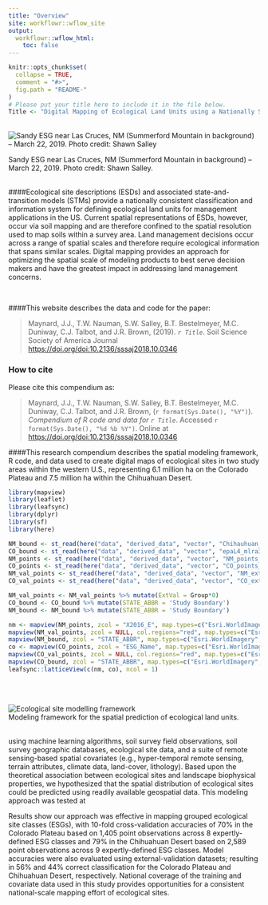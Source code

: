 ```yaml
---
title: "Overview"
site: workflowr::wflow_site
output:
  workflowr::wflow_html:
    toc: false
---
```


```r
knitr::opts_chunk$set(
  collapse = TRUE,
  comment = "#>",
  fig.path = "README-"
)
# Please put your title here to include it in the file below. 
Title <- "Digital Mapping of Ecological Land Units using a Nationally Scalable Modeling Framework"
```

<br>
![Sandy ESG near Las Cruces, NM (Summerford Mountain in background) -- March 22, 2019. Photo credit: Shawn Salley](esg1.png) <br>


Sandy ESG near Las Cruces, NM (Summerford Mountain in background) -- March 22, 2019. Photo credit: Shawn Salley.
<br>
<br>

####Ecological site descriptions (ESDs) and associated state-and-transition models (STMs) provide a nationally consistent classification and information system for defining ecological land units for management applications in the US. Current spatial representations of ESDs, however, occur via soil mapping and are therefore confined to the spatial resolution used to map soils within a survey area.  Land management decisions occur across a range of spatial scales and therefore require ecological information that spans similar scales. Digital mapping provides an approach for optimizing the spatial scale of modeling products to best serve decision makers and have the greatest impact in addressing land management concerns. 

<br>
 

####This website describes the data and code for the paper:

> Maynard, J.J., T.W. Nauman, S.W. Salley, B.T. Bestelmeyer, M.C. Duniway, C.J. Talbot, and J.R. Brown, (2019). _`r Title`_. Soil Science Society of America Journal <https://doi.org/doi:10.2136/sssaj2018.10.0346>


### How to cite

Please cite this compendium as:

>  Maynard, J.J., T.W. Nauman, S.W. Salley, B.T. Bestelmeyer, M.C. Duniway, C.J. Talbot, and J.R. Brown, (`r format(Sys.Date(), "%Y")`). _Compendium of R code and data for `r Title`_. Accessed `r format(Sys.Date(), "%d %b %Y")`. Online at <https://doi.org/doi:10.2136/sssaj2018.10.0346>


####This research compendium describes the spatial modeling framework, R code, and data used to create digital maps of ecological sites in two study areas within the western U.S., representing 6.1 million ha on the Colorado Plateau and 7.5 million ha within the Chihuahuan Desert.
<br>

```r

library(mapview)
library(leaflet)
library(leafsync)
library(dplyr)
library(sf)
library(here)

NM_bound <- st_read(here("data", "derived_data", "vector", "Chihauhuan_Study_Area_Boundary.shp"))
CO_bound <- st_read(here("data", "derived_data", "vector", "epaL4_mlra35sel_bndc.shp"))
NM_points <- st_read(here("data", "derived_data", "vector", "NM_points_final.shp"))
CO_points <- st_read(here("data", "derived_data", "vector", "CO_points_final.shp"))
NM_val_points <- st_read(here("data", "derived_data", "vector", "NM_ext_valid_points.shp"))
CO_val_points <- st_read(here("data", "derived_data", "vector", "CO_ext_valid_points.shp"))

NM_val_points <- NM_val_points %>% mutate(ExtVal = Group*0)
CO_bound <- CO_bound %>% mutate(STATE_ABBR = 'Study Boundary')
NM_bound <- NM_bound %>% mutate(STATE_ABBR = 'Study Boundary')
```

```r
nm <- mapview(NM_points, zcol = "X2016_E", map.types=c("Esri.WorldImagery", "OpenTopoMap"), layer.name = 'ESG') +
mapview(NM_val_points, zcol = NULL, col.regions="red", map.types=c("Esri.WorldImagery", "OpenTopoMap"), layer.name = 'External Validation Points') +
mapview(NM_bound, zcol = "STATE_ABBR", map.types=c("Esri.WorldImagery", "OpenTopoMap"), alpha.regions=0.2, layer.name = 'Chihuahuan Desert') 
co <- mapview(CO_points, zcol = "ESG_Name", map.types=c("Esri.WorldImagery", "OpenTopoMap"), layer.name = 'ESG') +
mapview(CO_val_points, zcol = NULL, col.regions="red", map.types=c("Esri.WorldImagery", "OpenTopoMap"), layer.name = 'External Validation Points') +
mapview(CO_bound, zcol = "STATE_ABBR", map.types=c("Esri.WorldImagery", "OpenTopoMap"), alpha.regions=0.2, layer.name = 'Colorado Plateau') 
leafsync::latticeView(c(nm, co), ncol = 1)
```
<br>


<br>
![Ecological site modelling framework](ESG_Modeling_Framework.png) 
<br>
Modeling framework for the spatial prediction of ecological land units.
<br>
<br>


using machine learning algorithms, soil survey field observations, soil survey geographic databases, ecological site data, and a suite of remote sensing-based spatial covariates (e.g., hyper-temporal remote sensing, terrain attributes, climate data, land-cover, lithology). Based upon the theoretical association between ecological sites and landscape biophysical properties, we hypothesized that the spatial distribution of ecological sites could be predicted using readily available geospatial data. This modeling approach was tested at 

Results show our approach was effective in mapping grouped ecological site classes (ESGs), with 10-fold cross-validation accuracies of 70% in the Colorado Plateau based on 1,405 point observations across 8 expertly-defined ESG classes and 79% in the Chihuahuan Desert based on 2,589 point observations across 9 expertly-defined ESG classes. Model accuracies were also evaluated using external-validation datasets; resulting in 56% and 44% correct classification for the Colorado Plateau and Chihuahuan Desert, respectively. National coverage of the training and covariate data used in this study provides opportunities for a consistent national-scale mapping effort of ecological sites. 
